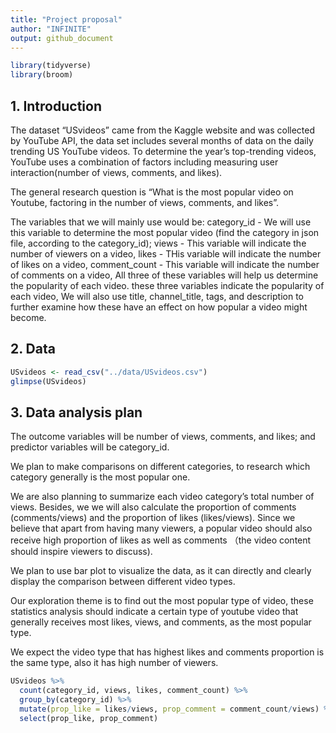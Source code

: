 ```yaml
---
title: "Project proposal"
author: "INFINITE"
output: github_document
---
```


```r
library(tidyverse)
library(broom)
```

## 1. Introduction

The dataset "USvideos" came from the Kaggle website and was collected by YouTube API, the data set includes several months of data on the daily trending US YouTube videos. To determine the year’s top-trending videos, YouTube uses a combination of factors including measuring user interaction(number of views, comments, and likes). 

The general research question is “What is the most popular video on Youtube, factoring in the number of views, comments, and likes". 

The variables that we will mainly use would be:
category_id - We will use this variable to determine the most popular video (find the category in json file, according to the category_id);
views - This variable will indicate the number of viewers on a video,
likes - THis variable will indicate the number of likes on a video, 
comment_count - This variable will indicate the number of comments on a video,
All three of these variables will help us determine the popularity of each video. these three variables indicate the popularity of each video,
We will also use title, channel_title, tags, and description to further examine how these have an effect on how popular a video might become. 


## 2. Data
```r
USvideos <- read_csv("../data/USvideos.csv")
glimpse(USvideos)
```


## 3. Data analysis plan

The outcome variables will be number of views, comments, and likes; and predictor variables will be category_id.

We plan to make comparisons on different categories, to research which category generally is the most popular one.

We are also planning to summarize each video category's total number of views. Besides, we we will also calculate the proportion of comments (comments/views) and the proportion of likes (likes/views). Since we believe that apart from having many viewers, a popular video should also receive high proportion of likes as well as comments （the video content should inspire viewers to discuss).

We plan to use bar plot to visualize the data, as it can directly and clearly display the comparison between different video types. 

Our exploration theme is to find out the most popular type of video, these statistics analysis should indicate a certain type of youtube video that generally receives most likes, views, and comments, as the most popular type.

We expect the video type that has highest likes and comments proportion is the same type, also it has high number of viewers.

```r
USvideos %>%
  count(category_id, views, likes, comment_count) %>%
  group_by(category_id) %>%
  mutate(prop_like = likes/views, prop_comment = comment_count/views) %>%
  select(prop_like, prop_comment)
```


